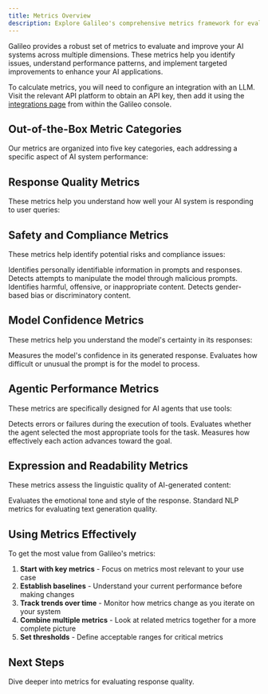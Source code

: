 ```yaml
---
title: Metrics Overview
description: Explore Galileo's comprehensive metrics framework for evaluating and improving AI system performance across multiple dimensions.
---
```




<script>
  {`
  function highlightSection() {
    // Remove any existing highlights
    const prevHighlight = document.querySelector('.section-highlight');
    if (prevHighlight) {
      prevHighlight.classList.remove('section-highlight');
    }

    // If we have a hash, find and highlight the section
    if (window.location.hash) {
      const targetSection = document.querySelector(window.location.hash);
      if (targetSection) {
        targetSection.classList.add('section-highlight');
        // Ensure smooth scroll
        targetSection.scrollIntoView({ behavior: 'smooth', block: 'start' });
      }
    }
  }

  // Run on page load and when hash changes
  if (typeof window !== 'undefined') {
    window.addEventListener('load', highlightSection);
    window.addEventListener('hashchange', highlightSection);
  }
`}
</script>

<style>
  {`
  .section-highlight {
    position: relative;
    background: #4a2ff911;
    padding: 24px;
    margin: -24px;
    border-radius: 8px;
    border-left: 4px solid #4a2ff9;
    animation: flashHighlight 2s ease-out;
  }

  @keyframes flashHighlight {
    0% { background: #4a2ff933; }
    100% { background: #4a2ff911; }
  }
`}
</style>

Galileo provides a robust set of metrics to evaluate and improve your AI systems across multiple dimensions. These metrics help you identify issues, understand performance patterns, and implement targeted improvements to enhance your AI applications.

To calculate metrics, you will need to configure an integration with an LLM. Visit the relevant API platform to obtain an API key, then add it using the [integrations page](https://app.galileo.ai/settings/integrations) from within the Galileo console.

## Out-of-the-Box Metric Categories

Our metrics are organized into five key categories, each addressing a specific aspect of AI system performance:

  <MetricCategories />

## Response Quality Metrics

These metrics help you understand how well your AI system is responding to user queries:

  <ResponseQuality />

## Safety and Compliance Metrics

These metrics help identify potential risks and compliance issues:

<CardGroup cols={2}>
  <Card title="PII Detection" href="/concepts/metrics/safety-and-compliance/pii">
    Identifies personally identifiable information in prompts and responses.

</Card>
  <Card title="Prompt Injection" href="/concepts/metrics/safety-and-compliance/prompt-injection">
    Detects attempts to manipulate the model through malicious prompts.

</Card>
  <Card title="Toxicity" href="/concepts/metrics/safety-and-compliance/toxicity">
    Identifies harmful, offensive, or inappropriate content.

</Card>
  <Card title="Sexism" href="/concepts/metrics/safety-and-compliance/sexism">
    Detects gender-based bias or discriminatory content.

</Card>
</CardGroup>

## Model Confidence Metrics

These metrics help you understand the model's certainty in its responses:

<CardGroup cols={2}>
  <Card title="Uncertainty" href="/concepts/metrics/model-confidence/uncertainty">
    Measures the model's confidence in its generated response.

</Card>
  <Card title="Prompt Perplexity" href="/concepts/metrics/model-confidence/prompt-perplexity">
    Evaluates how difficult or unusual the prompt is for the model to process.

</Card>
</CardGroup>

## Agentic Performance Metrics

These metrics are specifically designed for AI agents that use tools:

<CardGroup cols={2}>
  <Card title="Tool Error" href="/concepts/metrics/agentic/tool-error">
    Detects errors or failures during the execution of tools.

</Card>
  <Card title="Tool Selection Quality" href="/concepts/metrics/agentic/tool-selection-quality">
    Evaluates whether the agent selected the most appropriate tools for the task.

</Card>
  <Card title="Action Advancement" href="/concepts/metrics/agentic/action-advancement">
    Measures how effectively each action advances toward the goal.

</Card>
</CardGroup>

## Expression and Readability Metrics

These metrics assess the linguistic quality of AI-generated content:

<CardGroup cols={2}>
  <Card title="Tone" href="/concepts/metrics/expression-and-readability/tone">
    Evaluates the emotional tone and style of the response.

</Card>
  <Card title="BLEU & ROUGE" href="/concepts/metrics/expression-and-readability/bleu-and-rouge">
    Standard NLP metrics for evaluating text generation quality.

</Card>
</CardGroup>

## Using Metrics Effectively

To get the most value from Galileo's metrics:

1. **Start with key metrics** - Focus on metrics most relevant to your use case
2. **Establish baselines** - Understand your current performance before making changes
3. **Track trends over time** - Monitor how metrics change as you iterate on your system
4. **Combine multiple metrics** - Look at related metrics together for a more complete picture
5. **Set thresholds** - Define acceptable ranges for critical metrics

## Next Steps

<CardGroup cols={2}>
  <Card title="Explore Response Quality" href="/concepts/metrics/response-quality/instruction-adherence">
    Dive deeper into metrics for evaluating response quality.

</Card>
</CardGroup>
